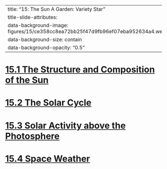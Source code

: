 
---
title: "15: The Sun A Garden: Variety Star"
title-slide-attributes:
    data-background-image: figures/15/ce358cc8ea72bb25f47d9fb96ef07eba952634a4.webp
    data-background-size: contain
    data-background-opacity: "0.5"
---


# {background-image="figures/15/old15-pg_0001.svg" background-size="75%"}
# {background-image="figures/15/old15-pg_0002.svg" background-size="75%"}
# {background-image="figures/15/old15-pg_0003.svg" background-size="75%"}
# {background-image="figures/15/old15-pg_0004.svg" background-size="75%"}
# {background-image="figures/15/old15-pg_0005.svg" background-size="75%"}
# {background-image="figures/15/old15-pg_0006.svg" background-size="75%"}
# {background-image="figures/15/old15-pg_0007.svg" background-size="75%"}
# {background-image="figures/15/old15-pg_0008.svg" background-size="75%"}
# {background-image="figures/15/old15-pg_0009.svg" background-size="75%"}
# {background-image="figures/15/old15-pg_0010.svg" background-size="75%"}
# {background-image="figures/15/old15-pg_0011.svg" background-size="75%"}
# {background-image="figures/15/old15-pg_0012.svg" background-size="75%"}
# {background-image="figures/15/old15-pg_0013.svg" background-size="75%"}
# {background-image="figures/15/old15-pg_0014.svg" background-size="75%"}
# {background-image="figures/15/old15-pg_0015.svg" background-size="75%"}
# {background-image="figures/15/old15-pg_0016.svg" background-size="75%"}
# {background-image="figures/15/old15-pg_0017.svg" background-size="75%"}
# {background-image="figures/15/old15-pg_0018.svg" background-size="75%"}
# {background-image="figures/15/old15-pg_0019.svg" background-size="75%"}
# {background-image="figures/15/old15-pg_0020.svg" background-size="75%"}
# {background-image="figures/15/old15-pg_0021.svg" background-size="75%"}
# {background-image="figures/15/old15-pg_0022.svg" background-size="75%"}
# {background-image="figures/15/old15-pg_0023.svg" background-size="75%"}
# {background-image="figures/15/old15-pg_0024.svg" background-size="75%"}
# {background-image="figures/15/old15-pg_0025.svg" background-size="75%"}
# {background-image="figures/15/old15-pg_0026.svg" background-size="75%"}
# {background-image="figures/15/old15-pg_0027.svg" background-size="75%"}


# [15.1 The Structure and Composition of the Sun](https://openstax.org/books/astronomy-2e/pages/15-1-the-structure-and-composition-of-the-sun)
# [15.2 The Solar Cycle](https://openstax.org/books/astronomy-2e/pages/15-2-the-solar-cycle)
# [15.3 Solar Activity above the Photosphere](https://openstax.org/books/astronomy-2e/pages/15-3-solar-activity-above-the-photosphere)
# [15.4 Space Weather](https://openstax.org/books/astronomy-2e/pages/15-4-space-weather)

